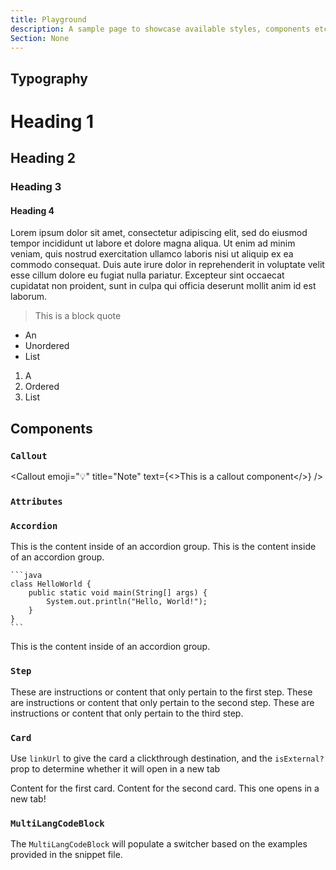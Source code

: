 ```yaml
---
title: Playground
description: A sample page to showcase available styles, components etc.
Section: None
---
```


## Typography

# Heading 1

## Heading 2

### Heading 3

#### Heading 4

Lorem ipsum dolor sit amet, consectetur adipiscing elit, sed do eiusmod tempor incididunt ut labore et dolore magna aliqua. Ut enim ad minim veniam, quis nostrud exercitation ullamco laboris nisi ut aliquip ex ea commodo consequat. Duis aute irure dolor in reprehenderit in voluptate velit esse cillum dolore eu fugiat nulla pariatur. Excepteur sint occaecat cupidatat non proident, sunt in culpa qui officia deserunt mollit anim id est laborum.

> This is a block quote

- An
- Unordered
- List

1. A
2. Ordered
3. List

## Components

### `Callout`

<Callout emoji="💡" title="Note" text={<>This is a callout component</>} />

### `Attributes`

<Attributes>
  <Attribute
    name="Attribute"
    type="string"
    description="This is an `Attribute` tag inside of an `Atributes` group."
  />
</Attributes>

### `Accordion`

<AccordionGroup>
  <Accordion title="The first accordion item" description="They can also have little descriptions ✨">
    This is the content inside of an accordion group.
  </Accordion>
  <Accordion title="The second accordion item">
    This is the content inside of an accordion group.

    ```java
    class HelloWorld {
        public static void main(String[] args) {
            System.out.println("Hello, World!");
        }
    }
    ```

  </Accordion>
  <Accordion title="The third accordion item">
    This is the content inside of an accordion group.
  </Accordion>
</AccordionGroup>

### `Step`

<Steps>
  <Step title="First Step">
    These are instructions or content that only pertain to the first step.
  </Step>
  <Step title="Second Step">
    These are instructions or content that only pertain to the second step.
  </Step>
  <Step title="Third Step">
    These are instructions or content that only pertain to the third step.
  </Step>
</Steps>

### `Card`

Use `linkUrl` to give the card a clickthrough destination, and the `isExternal?` prop to determine whether it will open in a new tab

<CardGroup>
  <Card title="First card" emoji="✨" linkUrl="/something">
    Content for the first card.
  </Card>
  <Card title="Second card" linkUrl="https://knock.app" isExternal={true}>
    Content for the second card. This one opens in a new tab!
  </Card>
</CardGroup>

### `MultiLangCodeBlock`

The `MultiLangCodeBlock` will populate a switcher based on the examples provided in the snippet file.

<MultiLangCodeBlock snippet="workflows.playground" title="Trigger a workflow" />
